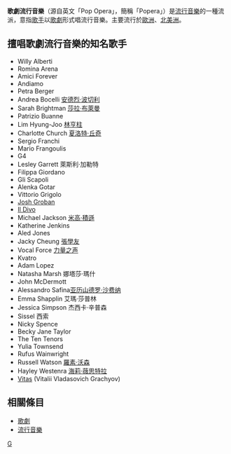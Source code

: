 {{noteTA
|1=zh-hk:米高·積遜;zh-tw:麥可·傑克遜;
}}
'''歌劇流行音樂'''（源自英文「Pop Opera」，簡稱「Popera」）是[[流行音樂|流行音樂]]的一種流派，意指[[歌手|歌手]]以[[歌劇|歌劇]]形式唱流行音樂。主要流行於[[歐洲|歐洲]]、[[北美洲|北美洲]]。

==擅唱歌劇流行音樂的知名歌手==
*Willy Alberti
*Romina Arena
*Amici Forever
*Andiamo
*Petra Berger
*Andrea Bocelli [[安德烈·波切利|安德烈·波切利]]
*Sarah Brightman [[莎拉·布萊曼|莎拉·布萊曼]]
*Patrizio Buanne
*Lim Hyung-Joo [[林亨柱|林亨柱]]
*Charlotte Church [[夏洛特·丘奇|夏洛特·丘奇]]
*Sergio Franchi
*Mario Frangoulis
*G4
*Lesley Garrett 萊斯利·加勒特
*Filippa Giordano
*Gli Scapoli
*Alenka Gotar
*Vittorio Grigolo
*[[Josh_Groban|Josh Groban]]
*[[Il_Divo|Il Divo]]
*Michael Jackson [[米高·積遜|米高·積遜]]
*Katherine Jenkins
*Aled Jones
*Jacky Cheung [[張學友|張學友]]
*Vocal Force [[力量之声|力量之声]]
*Kvatro
*Adam Lopez
*Natasha Marsh 娜塔莎·瑪什
*John McDermott
*Alessandro Safina[[亚历山德罗·沙费纳|亚历山德罗·沙费纳]]
*Emma Shapplin 艾瑪·莎普林
*Jessica Simpson 杰西卡·辛普森
*Sissel 西索
*Nicky Spence
*Becky Jane Taylor
*The Ten Tenors
*Yulia Townsend
*Rufus Wainwright
*Russell Watson [[羅素·沃森|羅素·沃森]]
*Hayley Westenra [[海莉·薇思特拉|海莉·薇思特拉]]
*[[Vitas|Vitas]] (Vitalii Vladasovich Grachyov)

==相關條目==
*[[歌劇|歌劇]]
*[[流行音樂|流行音樂]]

[[category:流行音樂類型|G]]
{{音樂類型小作品}}